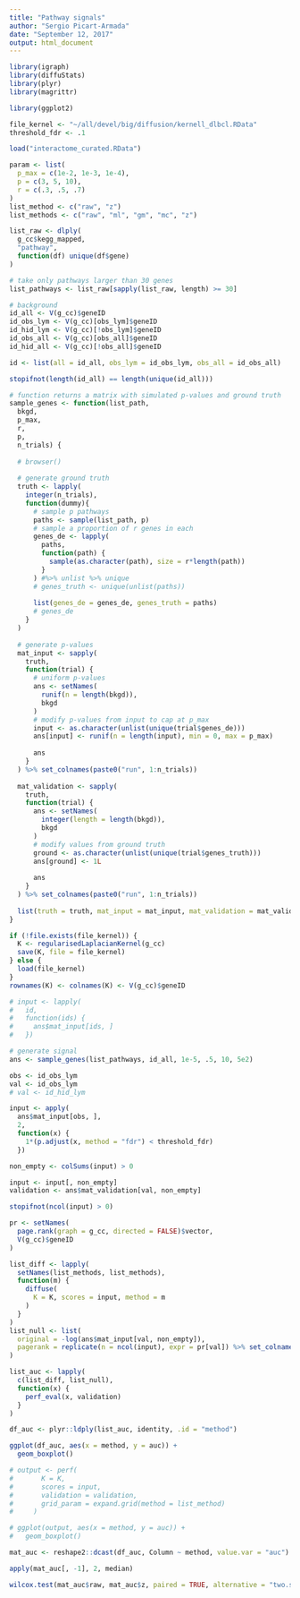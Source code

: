 ```yaml
---
title: "Pathway signals"
author: "Sergio Picart-Armada"
date: "September 12, 2017"
output: html_document
---
```


```r
library(igraph)
library(diffuStats)
library(plyr)
library(magrittr)

library(ggplot2)

file_kernel <- "~/all/devel/big/diffusion/kernell_dlbcl.RData"
threshold_fdr <- .1

load("interactome_curated.RData")

param <- list(
  p_max = c(1e-2, 1e-3, 1e-4), 
  p = c(3, 5, 10), 
  r = c(.3, .5, .7)
)
list_method <- c("raw", "z")
list_methods <- c("raw", "ml", "gm", "mc", "z")

list_raw <- dlply(
  g_cc$kegg_mapped, 
  "pathway", 
  function(df) unique(df$gene)
)

# take only pathways larger than 30 genes
list_pathways <- list_raw[sapply(list_raw, length) >= 30]

# background
id_all <- V(g_cc)$geneID
id_obs_lym <- V(g_cc)[obs_lym]$geneID
id_hid_lym <- V(g_cc)[!obs_lym]$geneID
id_obs_all <- V(g_cc)[obs_all]$geneID
id_hid_all <- V(g_cc)[!obs_all]$geneID

id <- list(all = id_all, obs_lym = id_obs_lym, obs_all = id_obs_all)

stopifnot(length(id_all) == length(unique(id_all)))

# function returns a matrix with simulated p-values and ground truth
sample_genes <- function(list_path, 
  bkgd, 
  p_max, 
  r, 
  p, 
  n_trials) {
  
  # browser()
  
  # generate ground truth
  truth <- lapply(
    integer(n_trials), 
    function(dummy){
      # sample p pathways 
      paths <- sample(list_path, p)
      # sample a proportion of r genes in each
      genes_de <- lapply(
        paths, 
        function(path) {
          sample(as.character(path), size = r*length(path))
        }
      ) #%>% unlist %>% unique
      # genes_truth <- unique(unlist(paths))
      
      list(genes_de = genes_de, genes_truth = paths)
      # genes_de
    }
  )
  
  # generate p-values
  mat_input <- sapply(
    truth, 
    function(trial) {
      # uniform p-values
      ans <- setNames(
        runif(n = length(bkgd)), 
        bkgd
      )
      # modify p-values from input to cap at p_max
      input <- as.character(unlist(unique(trial$genes_de)))
      ans[input] <- runif(n = length(input), min = 0, max = p_max)
      
      ans
    }
  ) %>% set_colnames(paste0("run", 1:n_trials))
  
  mat_validation <- sapply(
    truth, 
    function(trial) {
      ans <- setNames(
        integer(length = length(bkgd)), 
        bkgd
      )
      # modify values from ground truth
      ground <- as.character(unlist(unique(trial$genes_truth)))
      ans[ground] <- 1L
      
      ans
    }
  ) %>% set_colnames(paste0("run", 1:n_trials))
  
  list(truth = truth, mat_input = mat_input, mat_validation = mat_validation)
}

if (!file.exists(file_kernel)) {
  K <- regularisedLaplacianKernel(g_cc)
  save(K, file = file_kernel)
} else {
  load(file_kernel)
}
rownames(K) <- colnames(K) <- V(g_cc)$geneID

# input <- lapply(
#   id, 
#   function(ids) {
#     ans$mat_input[ids, ]
#   })

# generate signal
ans <- sample_genes(list_pathways, id_all, 1e-5, .5, 10, 5e2)

obs <- id_obs_lym
val <- id_obs_lym
# val <- id_hid_lym

input <- apply(
  ans$mat_input[obs, ], 
  2, 
  function(x) {
    1*(p.adjust(x, method = "fdr") < threshold_fdr)
  })

non_empty <- colSums(input) > 0

input <- input[, non_empty]
validation <- ans$mat_validation[val, non_empty]

stopifnot(ncol(input) > 0)

pr <- setNames(
  page.rank(graph = g_cc, directed = FALSE)$vector, 
  V(g_cc)$geneID
) 

list_diff <- lapply(
  setNames(list_methods, list_methods), 
  function(m) {
    diffuse(
      K = K, scores = input, method = m
    )
  }
)
list_null <- list(
  original = -log(ans$mat_input[val, non_empty]), 
  pagerank = replicate(n = ncol(input), expr = pr[val]) %>% set_colnames(colnames(input))
)

list_auc <- lapply(
  c(list_diff, list_null), 
  function(x) {
    perf_eval(x, validation)
  }
) 

df_auc <- plyr::ldply(list_auc, identity, .id = "method")

ggplot(df_auc, aes(x = method, y = auc)) + 
  geom_boxplot()

# output <- perf(
#       K = K, 
#       scores = input, 
#       validation = validation, 
#       grid_param = expand.grid(method = list_method)
#     )

# ggplot(output, aes(x = method, y = auc)) + 
#   geom_boxplot()
```

```r
mat_auc <- reshape2::dcast(df_auc, Column ~ method, value.var = "auc")

apply(mat_auc[, -1], 2, median)

wilcox.test(mat_auc$raw, mat_auc$z, paired = TRUE, alternative = "two.sided", conf.int = TRUE)
```

